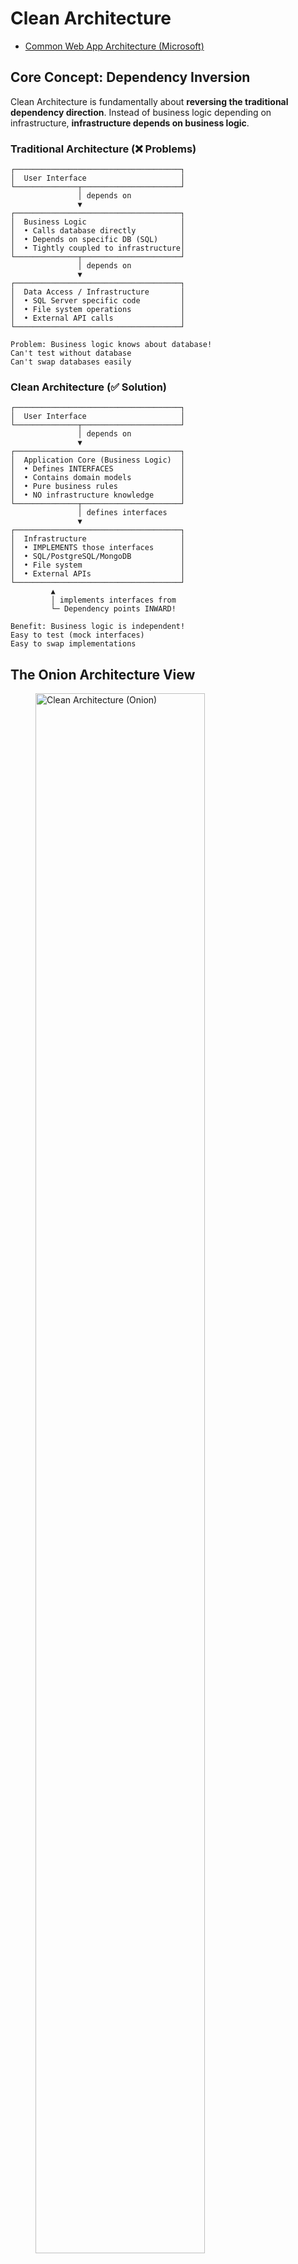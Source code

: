 # Clean Architecture

- [Common Web App Architecture (Microsoft)](https://learn.microsoft.com/en-gb/dotnet/architecture/modern-web-apps-azure/common-web-application-architectures)

## Core Concept: Dependency Inversion


Clean Architecture is fundamentally about **reversing the traditional dependency direction**. Instead of business logic depending on infrastructure, **infrastructure depends on business logic**.


### Traditional Architecture (❌ Problems)


```
┌─────────────────────────────────────┐
│  User Interface                     │
└──────────────┬──────────────────────┘
               │ depends on
               ▼
┌─────────────────────────────────────┐
│  Business Logic                     │
│  • Calls database directly          │
│  • Depends on specific DB (SQL)     │
│  • Tightly coupled to infrastructure│
└──────────────┬──────────────────────┘
               │ depends on
               ▼
┌─────────────────────────────────────┐
│  Data Access / Infrastructure       │
│  • SQL Server specific code         │
│  • File system operations           │
│  • External API calls               │
└─────────────────────────────────────┘

Problem: Business logic knows about database!
Can't test without database
Can't swap databases easily
```


### Clean Architecture (✅ Solution)


```
┌─────────────────────────────────────┐
│  User Interface                     │
└──────────────┬──────────────────────┘
               │ depends on
               ▼
┌─────────────────────────────────────┐
│  Application Core (Business Logic)  │
│  • Defines INTERFACES               │
│  • Contains domain models           │
│  • Pure business rules              │
│  • NO infrastructure knowledge      │
└──────────────┬──────────────────────┘
               │ defines interfaces
               ▼
┌─────────────────────────────────────┐
│  Infrastructure                     │
│  • IMPLEMENTS those interfaces      │
│  • SQL/PostgreSQL/MongoDB           │
│  • File system                      │
│  • External APIs                    │
└─────────────────────────────────────┘
         ▲
         │ implements interfaces from
         └─ Dependency points INWARD!

Benefit: Business logic is independent!
Easy to test (mock interfaces)
Easy to swap implementations
```


## The Onion Architecture View

![Clean Architecture (Onion)](../../img/app-architect/clean-architect-onion.png){#fig-clean-architect-onion width="80%"}

From your first image, let's break down each layer:


```
        ┌─────────────────────────────────────────┐
        │         OUTER LAYER (Gray)              │
        │                                         │
        │  ┌─────────────────────────┐            │
        │  │   User Interface        │            │
        │  │   • Controllers         │            │
        │  │   • View Models         │            │
        │  │   • API Endpoints       │            │
        │  └──────────┬──────────────┘            │
        │             │                           │
        │             │ uses                      │
        │             ▼                           │
        │  ┌──────────────────────────────┐       │
        │  │   MIDDLE LAYER (Orange)      │       │
        │  │   Application Core           │       │
        │  │                              │       │
        │  │   Domain Services            │       │
        │  │   Business Rules             │       │
        │  │                              │       │
        │  │   ┌────────────────────┐     │       │
        │  │   │  INNER CORE        │     │       │
        │  │   │  • Entities        │     │       │
        │  │   │  • Interfaces      │     │       │
        │  │   └────────────────────┘     │       │
        │  └──────────────────────────────┘       │
        │             ▲                           │
        │             │ implements                │
        │  ┌──────────┴──────────────┐            │
        │  │   Infrastructure        │            │
        │  │   • Repositories        │            │
        │  │   • Impl. Services      │            │
        │  └─────────────────────────┘            │
        │                                         │
        └─────────────────────────────────────────┘
                      ▲
                      │ connects to
        ┌─────────────┴────────────────┐
        │  External Dependencies       │
        │  • SQL Database              │
        │  • Cloud Storage             │
        │  • Email Service             │
        └──────────────────────────────┘

Key Rule: Dependencies flow INWARD →
Inner layers know nothing about outer layers
```


## The Three Core Layers


### Layer 1: Application Core (The Heart) 🧡


**What it contains:**

```
Application Core/
├── Entities/
│   ├── Patient.py
│   ├── CTScan.py
│   └── StrokeResult.py
├── Interfaces/
│   ├── IDicomRepository.py
│   ├── IStrokeDetector.py
│   └── INotificationService.py
└── Services/
    ├── AspectsCalculator.py
    └── ClinicalRecommendation.py
```

**Characteristics:**

- **NO** dependencies on external libraries (except maybe core Python)
- **NO** knowledge of databases, APIs, UI frameworks
- Contains **pure business logic**
- Defines **interfaces** (contracts) for what it needs


**Example - Patient Entity:**

```python
# entities/patient.py
from dataclasses import dataclass
from datetime import datetime

@dataclass
class Patient:
    """Pure domain entity - no database, no infrastructure"""
    patient_id: str
    name: str
    date_of_birth: datetime
    hn: str  # Hospital Number
    
    def get_age(self) -> int:
        """Pure business logic"""
        today = datetime.now()
        return today.year - self.date_of_birth.year
```


**Example - Interface Definition:**

```python
# interfaces/idicom_repository.py
from abc import ABC, abstractmethod
from entities.ct_scan import CTScan

class IDicomRepository(ABC):
    """Interface defined in Application Core"""
    
    @abstractmethod
    def get_scan_by_id(self, scan_id: str) -> CTScan:
        """Get CT scan - HOW is not specified here!"""
        pass
    
    @abstractmethod
    def save_scan(self, scan: CTScan) -> None:
        """Save CT scan - Could be SQL, MongoDB, file system!"""
        pass
```

**The core doesn't care HOW, just WHAT!**


### Layer 2: Infrastructure (The Implementation) 🟡


**What it contains:**

```
Infrastructure/
├── Repositories/
│   ├── SqlDicomRepository.py      ← Implements IDicomRepository
│   ├── PacsDicomRepository.py     ← Also implements IDicomRepository
│   └── FileDicomRepository.py     ← Another implementation!
├── Services/
│   ├── EmailNotificationService.py ← Implements INotificationService
│   └── SmsNotificationService.py   ← Alternative implementation
└── ExternalApis/
    └── PacsConnector.py
```

**Characteristics:**
- **Implements interfaces** from Application Core
- Contains **all infrastructure code**: databases, files, APIs, etc.
- **Depends on** Application Core
- Can be **swapped** without changing business logic


**Example - SQL Implementation:**

```python
# infrastructure/repositories/sql_dicom_repository.py
from sqlalchemy.orm import Session
from interfaces.idicom_repository import IDicomRepository  # ← From Core!
from entities.ct_scan import CTScan  # ← From Core!

class SqlDicomRepository(IDicomRepository):
    """SQL implementation of the interface"""
    
    def __init__(self, db_session: Session):
        self.db = db_session
    
    def get_scan_by_id(self, scan_id: str) -> CTScan:
        """Implementation uses SQL"""
        result = self.db.query(CTScanModel).filter_by(id=scan_id).first()
        return self._map_to_entity(result)
    
    def save_scan(self, scan: CTScan) -> None:
        """Implementation uses SQL"""
        model = self._map_to_model(scan)
        self.db.add(model)
        self.db.commit()
```


**Example - PACS Implementation:**

```python
# infrastructure/repositories/pacs_dicom_repository.py
from pynetdicom import AE
from interfaces.idicom_repository import IDicomRepository  # ← Same interface!
from entities.ct_scan import CTScan

class PacsDicomRepository(IDicomRepository):
    """PACS implementation of the SAME interface"""
    
    def __init__(self, pacs_host: str, pacs_port: int):
        self.ae = AE()
        self.host = pacs_host
        self.port = pacs_port
    
    def get_scan_by_id(self, scan_id: str) -> CTScan:
        """Implementation uses DICOM network protocol"""
        # Query PACS using DIMSE
        dataset = self._query_pacs(scan_id)
        return self._convert_to_entity(dataset)
    
    def save_scan(self, scan: CTScan) -> None:
        """Implementation sends to PACS"""
        dataset = self._convert_to_dicom(scan)
        self._store_to_pacs(dataset)
```

**Same interface, completely different implementation!**


### Layer 3: User Interface (The Presentation) 🔵


**What it contains:**

```
UserInterface/
├── Api/
│   ├── Controllers/
│   │   ├── StrokeDetectionController.py
│   │   └── PatientController.py
│   └── ViewModels/
│       ├── StrokeResultViewModel.py
│       └── PatientViewModel.py
└── Web/
    ├── templates/
    └── static/
```

**Characteristics:**
- Handles user interaction (HTTP requests, CLI, GUI)
- **Depends on** Application Core
- Converts between user format and domain format
- **NO business logic** here!


**Example - API Controller:**

```python
# api/controllers/stroke_detection_controller.py
from fastapi import APIRouter, Depends
from interfaces.idicom_repository import IDicomRepository
from services.aspects_calculator import AspectsCalculator

router = APIRouter()

@router.post("/detect-stroke")
def detect_stroke(
    study_id: str,
    # Dependency injection - we don't care which implementation!
    dicom_repo: IDicomRepository = Depends(get_dicom_repository)
):
    """UI layer - just coordinates, no business logic"""
    
    # Get data using interface
    ct_scan = dicom_repo.get_scan_by_id(study_id)
    
    # Use business logic from Application Core
    calculator = AspectsCalculator()
    aspects_score = calculator.calculate(ct_scan)
    
    # Return as JSON (UI concern)
    return {
        "study_id": study_id,
        "aspects_score": aspects_score,
        "status": "completed"
    }
```


## Dependency Flow Visualization

![Clean Architecture (layers)](../../img/app-architect/clean-architect-layers.png){#fig-clean-architect-layers width="80%"}

From your second image, here's the dependency direction:


```
┌───────────────────────────────────────────────┐
│           User Interface (Blue)               │
│  • FastAPI routes                             │
│  • React frontend                             │
└──────────────────┬────────────────────────────┘
                   │
                   │ Solid arrow = Compile-time dependency
                   ▼
┌──────────────────────────────────────────┐
│      Application Core (Red)              │
│  • Business Logic                        │
│  • Entities                              │
│  • Interfaces (contracts)                │
└──────────────────────────────────────────┘
                   ▲                 ▲
                   │                 │
         ┌─────────┴──────┐   ┌──────┴────────┐
         │                │   │               │
         │ Implements     │   │ Uses (test)   │
         │                │   │               │
┌────────┴────────┐    ┌──┴───┴──────┐
│ Infrastructure  │    │    Tests    │
│ (Yellow)        │    │  (Purple)   │
└─────────────────┘    └─────────────┘

Key insight: Infrastructure knows about Core
            Core doesn't know about Infrastructure!
```


## Real-World Radiology AI Example


### Scenario: CT Stroke Detection System


**Application Core (Business Logic):**

```python
# core/entities/ct_scan.py
@dataclass
class CTScan:
    scan_id: str
    patient_id: str
    acquisition_date: datetime
    modality: str
    image_data: np.ndarray  # Pure data, no storage concern

# core/interfaces/iscan_repository.py
class IScanRepository(ABC):
    @abstractmethod
    def get_scan(self, scan_id: str) -> CTScan:
        pass

# core/services/stroke_detector.py
class StrokeDetector:
    """Pure business logic - no infrastructure!"""
    
    def __init__(self, model_path: str):
        self.model = self._load_model(model_path)
    
    def calculate_aspects(self, scan: CTScan) -> int:
        """Business rule: ASPECTS scoring"""
        predictions = self.model.predict(scan.image_data)
        score = self._calculate_score(predictions)
        return score
    
    def generate_recommendation(self, aspects_score: int) -> str:
        """Business rule: Clinical recommendation"""
        if aspects_score >= 8:
            return "Consider thrombolysis if within window"
        elif aspects_score >= 6:
            return "Consult stroke team for case discussion"
        else:
            return "Large infarct - thrombolysis not recommended"
```


**Infrastructure (Multiple Implementations):**

```python
# infrastructure/repositories/pacs_repository.py
class PacsRepository(IScanRepository):
    """Production: Get from hospital PACS"""
    def get_scan(self, scan_id: str) -> CTScan:
        # Complex DICOM network code
        pass

# infrastructure/repositories/file_repository.py
class FileRepository(IScanRepository):
    """Development: Get from local files"""
    def get_scan(self, scan_id: str) -> CTScan:
        # Simple file reading
        pass

# infrastructure/repositories/mock_repository.py
class MockRepository(IScanRepository):
    """Testing: Return fake data"""
    def get_scan(self, scan_id: str) -> CTScan:
        return CTScan(
            scan_id="TEST001",
            patient_id="P001",
            acquisition_date=datetime.now(),
            modality="CT",
            image_data=np.zeros((512, 512))  # Fake image
        )
```


**User Interface (API):**

```python
# api/main.py
from fastapi import FastAPI, Depends

app = FastAPI()

def get_repository() -> IScanRepository:
    """Dependency injection - choose implementation"""
    if settings.ENV == "production":
        return PacsRepository()
    elif settings.ENV == "development":
        return FileRepository()
    else:
        return MockRepository()

@app.post("/analyze")
def analyze_stroke(
    scan_id: str,
    repo: IScanRepository = Depends(get_repository)
):
    # Get scan (don't care from where!)
    scan = repo.get_scan(scan_id)
    
    # Run business logic
    detector = StrokeDetector(model_path="model.h5")
    aspects_score = detector.calculate_aspects(scan)
    recommendation = detector.generate_recommendation(aspects_score)
    
    return {
        "aspects_score": aspects_score,
        "recommendation": recommendation
    }
```


## Benefits of Clean Architecture


### 1. Easy Testing


```python
# tests/test_stroke_detector.py
def test_aspects_calculation():
    # Use mock repository - no real PACS needed!
    mock_repo = MockRepository()
    scan = mock_repo.get_scan("TEST001")
    
    detector = StrokeDetector(model_path="test_model.h5")
    score = detector.calculate_aspects(scan)
    
    assert score >= 0 and score <= 10
```

**No database, no PACS, no network - just pure logic testing!**


### 2. Easy Swapping


```python
# Swap from PACS to cloud storage:

# Before:
repository = PacsRepository(host="pacs.hospital.local")

# After (just change ONE line):
repository = CloudRepository(bucket="ct-scans-asia")

# Business logic stays EXACTLY the same!
detector = StrokeDetector(model_path="model.h5")
scan = repository.get_scan(scan_id)  # ← Same interface
result = detector.calculate_aspects(scan)  # ← Same logic
```


### 3. Independent Development


```
Team 1: Application Core          Team 2: Infrastructure
┌─────────────────────┐          ┌──────────────────────┐
│ Define interfaces   │  ──────> │ Implement interfaces │
│ Write business      │          │ Build PACS connector │
│ logic               │          │ Set up database      │
│                     │          │                      │
│ Can work with       │          │ Can work separately  │
│ mock data           │          │ as long as interface │
│                     │          │ is followed          │
└─────────────────────┘          └──────────────────────┘

Both teams work independently!
Integration is just wiring up interfaces
```


### 4. Framework Independence


Your Application Core doesn't depend on:
- FastAPI
- SQLAlchemy  
- pydicom
- Any external library!

```
Today:  FastAPI + PostgreSQL + PACS
Tomorrow: Django + MongoDB + Cloud Storage
Next year: GraphQL + DynamoDB + S3

Application Core stays the same! ✨
```


## Project Structure Example


```
ct-stroke-ai/
├── core/                          ← Application Core
│   ├── entities/
│   │   ├── patient.py
│   │   ├── ct_scan.py
│   │   └── stroke_result.py
│   ├── interfaces/
│   │   ├── iscan_repository.py
│   │   ├── imodel_service.py
│   │   └── inotification_service.py
│   └── services/
│       ├── stroke_detector.py
│       ├── aspects_calculator.py
│       └── clinical_advisor.py
│
├── infrastructure/                ← Infrastructure
│   ├── repositories/
│   │   ├── pacs_repository.py
│   │   ├── sql_repository.py
│   │   └── file_repository.py
│   ├── services/
│   │   ├── tensorflow_model_service.py
│   │   └── email_notification_service.py
│   └── database/
│       └── postgres_context.py
│
├── api/                           ← User Interface
│   ├── controllers/
│   │   └── stroke_controller.py
│   ├── viewmodels/
│   │   └── stroke_result_vm.py
│   └── main.py
│
└── tests/                         ← Tests
    ├── unit/
    │   └── test_stroke_detector.py
    └── integration/
        └── test_api.py
```


## Key Principles Summary


### 1. Dependency Inversion Principle


```
❌ WRONG:
Core → depends on → Infrastructure

✅ RIGHT:
Core ← depended on by ← Infrastructure
```


### 2. Interface Segregation


```
Core defines interfaces:
interface IScanRepository {
    get_scan()
    save_scan()
}

Infrastructure implements:
class PacsRepository implements IScanRepository
class FileRepository implements IScanRepository
class CloudRepository implements IScanRepository
```


### 3. Single Responsibility


```
✅ Application Core: Business rules ONLY
✅ Infrastructure: Technical implementation ONLY
✅ UI: User interaction ONLY
```


## When to Use Clean Architecture?


**✅ Use when:**

- Complex business logic
- Long-term project (years)
- Multiple developers/teams
- Need flexibility to change tech stack
- High testability requirements
- Your radiology AI systems! 🏥


**❌ Overkill for:**

- Simple CRUD apps
- Prototypes
- Short-lived projects
- Solo weekend projects


## Summary


**Clean Architecture** = **Onion Architecture** = **Hexagonal Architecture**

**Core idea:** Business logic at the center, everything else depends on it.

```
┌─────────────────────────────────────┐
│  The Dependency Rule:               │
│                                     │
│  Source code dependencies           │
│  point INWARD only                  │
│                                     │
│  Outer circles → Inner circles ✅   │
│  Inner circles → Outer circles ❌   │
└─────────────────────────────────────┘
```

**Result:**

- Testable business logic
- Flexible infrastructure
- Independent of frameworks
- Independent of databases
- Independent of UI